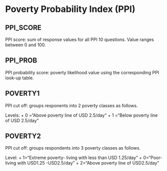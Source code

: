 # Poverty Probability Index (PPI)

## PPI_SCORE
PPI score: sum of response values for all PPI 10 questions.  Value ranges between 0 and 100.

## PPI_PROB
PPI probability score:  poverty likelihood value using the corresponding PPI look-up table. 


## POVERTY1
PPI cut off: groups responents into 2 poverty classes as follows.

Levels:
+ 0 ="Above poverty line of USD 2.5/day"
+ 1 ="Below poverty line of USD 2.5/day"

## POVERTY2
PPI cut off: groups respondents into 3 poverty classes as follows.

Level:
+ 1="Extreme poverty- living with less than USD 1.25/day"
+ 0="Poor- living with USD1.25 -USD2.5/day"
+ 2="Above poverty line of USD2.5/day"
